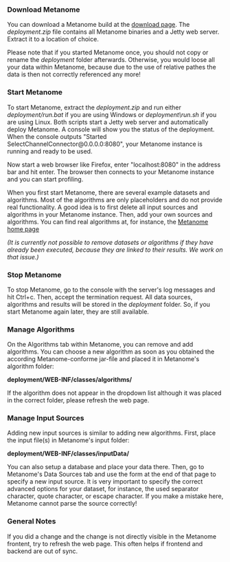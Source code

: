 === Download Metanome ===
You can download a Metanome build at the [https://www.hpi.uni-potsdam.de/naumann/sites/metanome/files/ download page]. The ''deployment<version>.zip'' file contains all Metanome binaries and a Jetty web server. Extract it to a location of choice. 

Please note that if you started Metanome once, you should not copy or rename the ''deployment<version>'' folder afterwards. Otherwise, you would loose all your data within Metanome, because due to the use of relative pathes the data is then not correctly referenced any more!

=== Start Metanome ===
To start Metanome, extract the ''deployment<version>.zip'' and run either ''deployment<version>/run.bat'' if you are using Windows or ''deployment<version>\run.sh'' if you are using Linux. Both scripts start a Jetty web server and automatically deploy Metanome. A console will show you the status of the deployment. When the console outputs "Started SelectChannelConnector@0.0.0.0:8080", your Metanome instance is running and ready to be used. 

Now start a web browser like Firefox, enter "localhost:8080" in the address bar and hit enter. The browser then connects to your Metanome instance and you can start profiling.

When you first start Metanome, there are several example datasets and algorithms. Most of the algorithms are only placeholders and do not provide real functionality. A good idea is to first delete all input sources and algorithms in your Metanome instance. Then, add your own sources and algorithms. You can find real algorithms at, for instance, the [https://hpi.de/naumann/projects/data-profiling-and-analytics/metanome-data-profiling.html Metanome home page]

''(It is currently not possible to remove datasets or algorithms if they have already been executed, because they are linked to their results. We work on that issue.)''

=== Stop Metanome ===
To stop Metanome, go to the console with the server's log messages and hit Ctrl+c. Then, accept the termination request. All data sources, algorithms and results will be stored in the ''deployment<version>'' folder. So, if you start Metanome again later, they are still available.

=== Manage Algorithms ===
On the Algorithms tab within Metanome, you can remove and add algorithms. You can choose a new algorithm as soon as you obtained the according Metanome-conforme jar-file and placed it in Metanome's algorithm folder: 

'''deployment<version>/WEB-INF/classes/algorithms/'''

If the algorithm does not appear in the dropdown list although it was placed in the correct folder, please refresh the web page.

=== Manage Input Sources ===
Adding new input sources is similar to adding new algorithms. First, place the input file(s) in Metanome's input folder:

'''deployment<version>/WEB-INF/classes/inputData/'''

You can also setup a database and place your data there. Then, go to Metanome's Data Sources tab and use the form at the end of that page to specify a new input source. It is very important to specify the correct advanced options for your dataset, for instance, the used separator character, quote character, or escape character. If you make a mistake here, Metanome cannot parse the source correctly!

=== General Notes ===
If you did a change and the change is not directly visible in the Metanome frontent, try to refresh the web page. This often helps if frontend and backend are out of sync. 